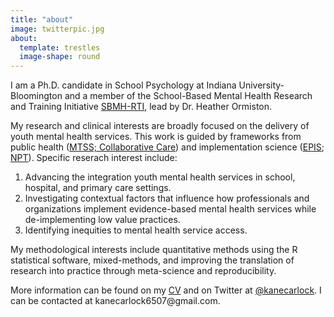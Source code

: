```yaml
---
title: "about"
image: twitterpic.jpg
about: 
  template: trestles
  image-shape: round
---
```


I am a Ph.D. candidate in School Psychology at Indiana University-Bloomington and a member of the School-Based Mental Health Research and Training Initiative [SBMH-RTI](https://www.sbmhinitiative.com), lead by Dr. Heather Ormiston.     

My research and clinical interests are broadly focused on the delivery of youth mental health services. This work is guided by frameworks from public health ([MTSS; Collaborative Care](https://www.ncbi.nlm.nih.gov/pmc/articles/PMC5383210/)) and implementation science ([EPIS](https://episframework.com/); [NPT](https://implementationscience.biomedcentral.com/articles/10.1186/s13012-022-01191-x)). Specific reserach interest include: 

1) Advancing the integration youth mental health services in school, hospital, and primary care settings.
2) Investigating contextual factors that influence how professionals and organizations implement evidence-based mental health services while de-implementing low value practices. 
3) Identifying inequities to mental health service access. 

My methodological interests include quantitative methods using the R statistical software, mixed-methods, and improving the translation of research into practice through meta-science and reproducibility.

More information can be found on my [CV](https://www.kanecarlock.com/cv.html) and on Twitter at [@kanecarlock](https://twitter.com/kanecarlock). I can be contacted at kanecarlock6507@gmail.com.